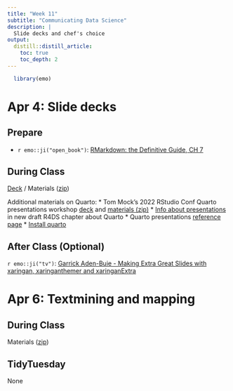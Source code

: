 ```yaml
---
title: "Week 11"
subtitle: "Communicating Data Science"
description: |
  Slide decks and chef's choice
output:
  distill::distill_article:
    toc: true
    toc_depth: 2
---
```


```r
  library(emo)
```


# Apr 4: Slide decks

## Prepare

* `r emo::ji("open_book")`: [RMarkdown: the Definitive Guide, CH 7](https://bookdown.org/yihui/rmarkdown/xaringan.html)

## During Class

[Deck](https://ericpgreen.github.io/glhlth562/materials/communicating3/communicating3_deck.html) / Materials ([zip](https://www.dropbox.com/s/b8gly9oh7ovnrzt/communicating3.zip?dl=1))

Additional materials on Quarto:
* Tom Mock's 2022 RStudio Conf Quarto presentations workshop [deck](https://rstudio-conf-2022.github.io/get-started-quarto/materials/05-presentations.html#/presentations) and [materials (zip)](https://www.dropbox.com/s/1cgkrcvaa9vlgz8/mockquarto.zip?dl=1)
* [Info about presentations](https://r4ds.hadley.nz/quarto-formats.html#presentations) in new draft R4DS chapter about Quarto
* Quarto presentations [reference page](https://quarto.org/docs/presentations/)
* [Install quarto](https://quarto.org/docs/get-started/)

## After Class (Optional)

`r emo::ji("tv")`: [Garrick Aden-Buie - Making Extra Great Slides with xaringan, xaringanthemer and xaringanExtra](https://youtu.be/FHy6NseH8yk)

# Apr 6: Textmining and mapping

## During Class

Materials ([zip](https://www.dropbox.com/s/qbw26htfm5lpma6/chefschoice.zip?dl=1))


## TidyTuesday

None
